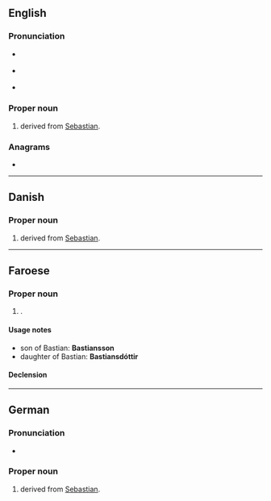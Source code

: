 {{also|bastian}}
==English==

===Pronunciation===
* {{a|RP}} {{IPA|/ˈbæsti.ən/|lang=en}}
* {{a|US}} {{IPA|/ˈbæsti.ən/|/ˈbæstʃən/|lang=en}}
* {{homophones|lang=en|bastion}}

===Proper noun===
{{en-proper noun}}

# {{given name|lang=en|male|from=Ancient Greek}} derived from [[Sebastian]].

===Anagrams===
* {{anagrams|en|a=aabinst|abstain|banitsa}}

----

==Danish==

===Proper noun===
{{da-proper noun}}

# {{given name|male|lang=da}} derived from [[Sebastian]].

----

==Faroese==

===Proper noun===
{{head|fo|proper noun|g=m}}

# {{given name|male|lang=fo}}.

====Usage notes====
* son of Bastian: '''Bastiansson'''
* daughter of Bastian: '''Bastiansdóttir'''

====Declension====
{{fo-decl-proper-noun-s-indef|Bastian|Bastian|Bastiani|Bastians}}

----

==German==

===Pronunciation===
* {{audio|De-Bastian.ogg|Audio|lang=de}}

===Proper noun===
{{head|de|proper noun}}

# {{given name|male|lang=de}} derived from [[Sebastian]].